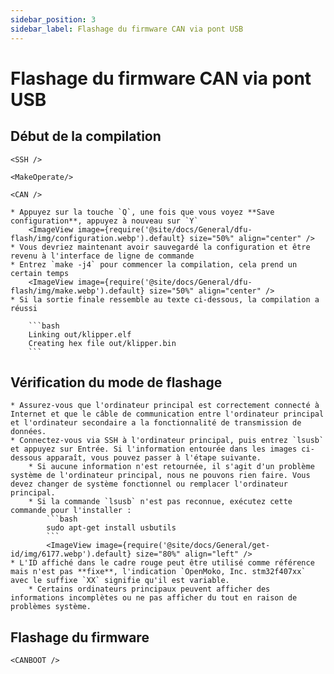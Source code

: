 ```yaml
---
sidebar_position: 3
sidebar_label: Flashage du firmware CAN via pont USB
---
```




# Flashage du firmware CAN via pont USB

## Début de la compilation

    <SSH />

    <MakeOperate/>

    <CAN />

    * Appuyez sur la touche `Q`, une fois que vous voyez **Save configuration**, appuyez à nouveau sur `Y`
        <ImageView image={require('@site/docs/General/dfu-flash/img/configuration.webp').default} size="50%" align="center" />
    * Vous devriez maintenant avoir sauvegardé la configuration et être revenu à l'interface de ligne de commande
    * Entrez `make -j4` pour commencer la compilation, cela prend un certain temps
        <ImageView image={require('@site/docs/General/dfu-flash/img/make.webp').default} size="50%" align="center" />
    * Si la sortie finale ressemble au texte ci-dessous, la compilation a réussi

        ```bash
        Linking out/klipper.elf
        Creating hex file out/klipper.bin
        ```
## Vérification du mode de flashage

    * Assurez-vous que l'ordinateur principal est correctement connecté à Internet et que le câble de communication entre l'ordinateur principal et l'ordinateur secondaire a la fonctionnalité de transmission de données.
    * Connectez-vous via SSH à l'ordinateur principal, puis entrez `lsusb` et appuyez sur Entrée. Si l'information entourée dans les images ci-dessous apparaît, vous pouvez passer à l'étape suivante.
        * Si aucune information n'est retournée, il s'agit d'un problème système de l'ordinateur principal, nous ne pouvons rien faire. Vous devez changer de système fonctionnel ou remplacer l'ordinateur principal.
        * Si la commande `lsusb` n'est pas reconnue, exécutez cette commande pour l'installer :
            ```bash
            sudo apt-get install usbutils
            ```
            <ImageView image={require('@site/docs/General/get-id/img/6177.webp').default} size="80%" align="left" /> 
    * L'ID affiché dans le cadre rouge peut être utilisé comme référence mais n'est pas **fixe**, l'indication `OpenMoko, Inc. stm32f407xx` avec le suffixe `XX` signifie qu'il est variable.
        * Certains ordinateurs principaux peuvent afficher des informations incomplètes ou ne pas afficher du tout en raison de problèmes système.

## Flashage du firmware


    <CANBOOT />
